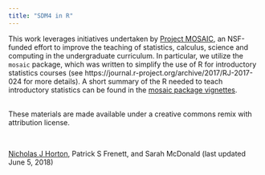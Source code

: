 ```yaml
---
title: "SDM4 in R"
---
```


This work leverages initiatives undertaken by [Project MOSAIC](http://www.mosaic-web.org), an NSF-funded effort to improve the teaching of statistics, calculus, science and computing in the undergraduate curriculum. In particular, we utilize the `mosaic` package, which was written to simplify the use of R for introductory statistics courses (see https://journal.r-project.org/archive/2017/RJ-2017-024 for more details). A short summary of the R needed to teach introductory statistics can be found in the [mosaic package vignettes](http://cran.r-project.org/web/packages/mosaic).

<br>
These materials are made available under a creative commons remix with attribution license.

<br>
<p>[Nicholas J Horton](https://www.amherst.edu/people/facstaff/nhorton), Patrick S Frenett, and Sarah McDonald (last updated June 5, 2018)</p>
